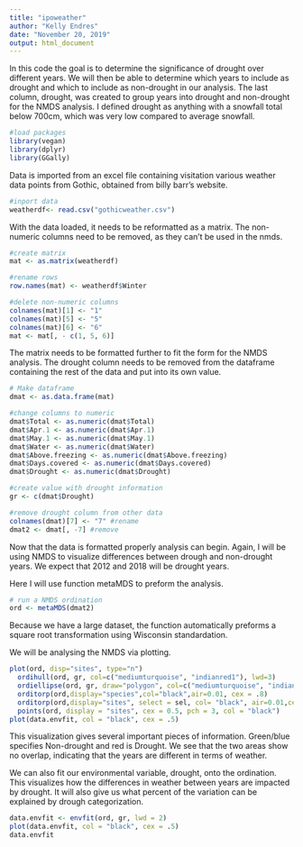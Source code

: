 ---
title: "ipoweather"
author: "Kelly Endres"
date: "November 20, 2019"
output: html_document
---

In this code the goal is to determine the significance of drought over different years. We will then be able to determine which years to include as drought and which to include as non-drought in our analysis. The last column, drought, was created to group years into drought and non-drought for the NMDS analysis. I defined drought as anything with a snowfall total below 700cm, which was very low compared to average snowfall. 

```{r packages, include=FALSE}

#load packages
library(vegan)
library(dplyr)
library(GGally)
```

Data is imported from an excel file containing visitation various weather data points from Gothic, obtained from billy barr's website. 

```{r data inport}

#inport data
weatherdf<- read.csv("gothicweather.csv")
```

With the data loaded, it needs to be reformatted as a matrix. The non-numeric columns need to be removed, as they can't be used in the nmds. 

```{r matrix formatting}

#create matrix
mat <- as.matrix(weatherdf)

#rename rows
row.names(mat) <- weatherdf$Winter

#delete non-numeric columns
colnames(mat)[1] <- "1"
colnames(mat)[5] <- "5"
colnames(mat)[6] <- "6"
mat <- mat[, - c(1, 5, 6)]
```

The matrix needs to be formatted further to fit the form for the NMDS analysis. The drought column needs to be removed from the dataframe containing the rest of the data and put into its own value. 

```{r create df}

# Make dataframe
dmat <- as.data.frame(mat) 

#change columns to numeric
dmat$Total <- as.numeric(dmat$Total)
dmat$Apr.1 <- as.numeric(dmat$Apr.1)
dmat$May.1 <- as.numeric(dmat$May.1)
dmat$Water <- as.numeric(dmat$Water)
dmat$Above.freezing <- as.numeric(dmat$Above.freezing)
dmat$Days.covered <- as.numeric(dmat$Days.covered)
dmat$Drought <- as.numeric(dmat$Drought)

#create value with drought information
gr <- c(dmat$Drought)

#remove drought column from other data
colnames(dmat)[7] <- "7" #rename
dmat2 <- dmat[, -7] #remove
```

Now that the data is formatted properly analysis can begin. Again, I will be using NMDS to visualize differences between drough and non-drought years. We expect that 2012 and 2018 will be drought years. 

Here I will use function metaMDS to preform the analysis. 

```{r NMDS}

# run a NMDS ordination
ord <- metaMDS(dmat2)
```

Because we have a large dataset, the function automatically preforms a square root transformation using Wisconsin standardation. 

We will be analysing the NMDS via plotting. 

```{r plotting}

plot(ord, disp="sites", type="n")
  ordihull(ord, gr, col=c("mediumturquoise", "indianred1"), lwd=3)
  ordiellipse(ord, gr, draw="polygon", col=c("mediumturquoise", "indianred1"), alpha = c(50, 50))
  orditorp(ord,display="species",col="black",air=0.01, cex = .8)
  orditorp(ord,display="sites", select = sel, col= "black", air=0.01,cex=1)
  points(ord, display = "sites", cex = 0.5, pch = 3, col = "black")
plot(data.envfit, col = "black", cex = .5)
```

This visualization gives several important pieces of information. Green/blue specifies Non-drought and red is Drought. We see that the two areas show no overlap, indicating that the years are different in terms of weather. 

We can also fit our environmental variable, drought, onto the ordination. This visualizes how the differences in weather between years are impacted by drought. It will also give us what percent of the variation can be explained by drough categorization.

```{r}
data.envfit <- envfit(ord, gr, lwd = 2)
plot(data.envfit, col = "black", cex = .5)
data.envfit
```

